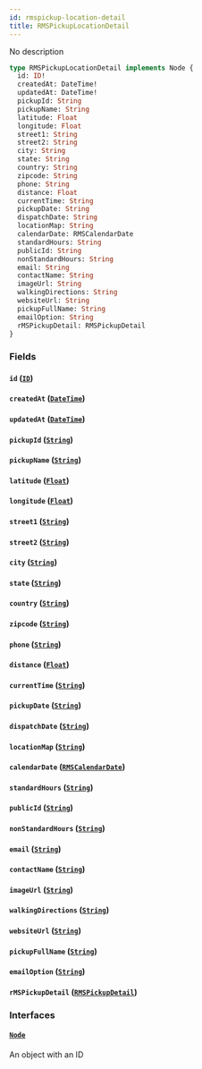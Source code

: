 ```yaml
---
id: rmspickup-location-detail
title: RMSPickupLocationDetail
---
```


No description

```graphql
type RMSPickupLocationDetail implements Node {
  id: ID!
  createdAt: DateTime!
  updatedAt: DateTime!
  pickupId: String
  pickupName: String
  latitude: Float
  longitude: Float
  street1: String
  street2: String
  city: String
  state: String
  country: String
  zipcode: String
  phone: String
  distance: Float
  currentTime: String
  pickupDate: String
  dispatchDate: String
  locationMap: String
  calendarDate: RMSCalendarDate
  standardHours: String
  publicId: String
  nonStandardHours: String
  email: String
  contactName: String
  imageUrl: String
  walkingDirections: String
  websiteUrl: String
  pickupFullName: String
  emailOption: String
  rMSPickupDetail: RMSPickupDetail
}
```

### Fields

#### `id` ([`ID`](../../rate-manager-service/scalars/id))

#### `createdAt` ([`DateTime`](../../rate-manager-service/scalars/date-time))

#### `updatedAt` ([`DateTime`](../../rate-manager-service/scalars/date-time))

#### `pickupId` ([`String`](../../rate-manager-service/scalars/string))

#### `pickupName` ([`String`](../../rate-manager-service/scalars/string))

#### `latitude` ([`Float`](../../rate-manager-service/scalars/float))

#### `longitude` ([`Float`](../../rate-manager-service/scalars/float))

#### `street1` ([`String`](../../rate-manager-service/scalars/string))

#### `street2` ([`String`](../../rate-manager-service/scalars/string))

#### `city` ([`String`](../../rate-manager-service/scalars/string))

#### `state` ([`String`](../../rate-manager-service/scalars/string))

#### `country` ([`String`](../../rate-manager-service/scalars/string))

#### `zipcode` ([`String`](../../rate-manager-service/scalars/string))

#### `phone` ([`String`](../../rate-manager-service/scalars/string))

#### `distance` ([`Float`](../../rate-manager-service/scalars/float))

#### `currentTime` ([`String`](../../rate-manager-service/scalars/string))

#### `pickupDate` ([`String`](../../rate-manager-service/scalars/string))

#### `dispatchDate` ([`String`](../../rate-manager-service/scalars/string))

#### `locationMap` ([`String`](../../rate-manager-service/scalars/string))

#### `calendarDate` ([`RMSCalendarDate`](../../rate-manager-service/objects/rmscalendar-date))

#### `standardHours` ([`String`](../../rate-manager-service/scalars/string))

#### `publicId` ([`String`](../../rate-manager-service/scalars/string))

#### `nonStandardHours` ([`String`](../../rate-manager-service/scalars/string))

#### `email` ([`String`](../../rate-manager-service/scalars/string))

#### `contactName` ([`String`](../../rate-manager-service/scalars/string))

#### `imageUrl` ([`String`](../../rate-manager-service/scalars/string))

#### `walkingDirections` ([`String`](../../rate-manager-service/scalars/string))

#### `websiteUrl` ([`String`](../../rate-manager-service/scalars/string))

#### `pickupFullName` ([`String`](../../rate-manager-service/scalars/string))

#### `emailOption` ([`String`](../../rate-manager-service/scalars/string))

#### `rMSPickupDetail` ([`RMSPickupDetail`](../../rate-manager-service/objects/rmspickup-detail))

### Interfaces

#### [`Node`](../../rate-manager-service/interfaces/node)

An object with an ID
